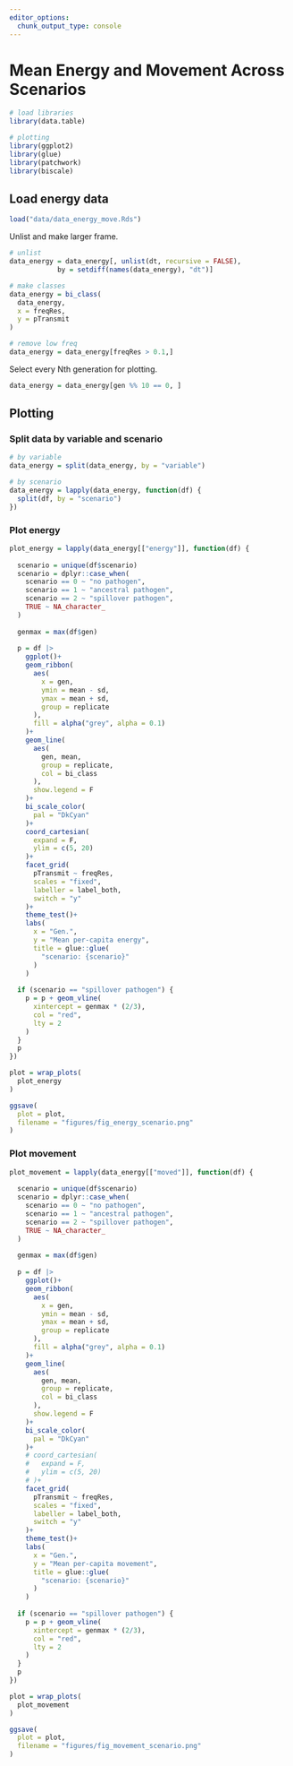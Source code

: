 ```yaml
---
editor_options: 
  chunk_output_type: console
---
```


# Mean Energy and Movement Across Scenarios

```r
# load libraries
library(data.table)

# plotting
library(ggplot2)
library(glue)
library(patchwork)
library(biscale)
```

## Load energy data

```r
load("data/data_energy_move.Rds")
```

Unlist and make larger frame.

```r
# unlist
data_energy = data_energy[, unlist(dt, recursive = FALSE), 
            by = setdiff(names(data_energy), "dt")]

# make classes
data_energy = bi_class(
  data_energy,
  x = freqRes,
  y = pTransmit
)

# remove low freq
data_energy = data_energy[freqRes > 0.1,]
```

Select every Nth generation for plotting.

```r
data_energy = data_energy[gen %% 10 == 0, ]
```

## Plotting

### Split data by variable and scenario

```r
# by variable
data_energy = split(data_energy, by = "variable")

# by scenario
data_energy = lapply(data_energy, function(df) {
  split(df, by = "scenario")
})
```

### Plot energy

```r
plot_energy = lapply(data_energy[["energy"]], function(df) {
  
  scenario = unique(df$scenario)
  scenario = dplyr::case_when(
    scenario == 0 ~ "no pathogen",
    scenario == 1 ~ "ancestral pathogen",
    scenario == 2 ~ "spillover pathogen",
    TRUE ~ NA_character_
  )
  
  genmax = max(df$gen)
  
  p = df |>
    ggplot()+
    geom_ribbon(
      aes(
        x = gen,  
        ymin = mean - sd,
        ymax = mean + sd,
        group = replicate
      ),
      fill = alpha("grey", alpha = 0.1)
    )+
    geom_line(
      aes(
        gen, mean, 
        group = replicate,
        col = bi_class
      ),
      show.legend = F
    )+
    bi_scale_color(
      pal = "DkCyan"
    )+
    coord_cartesian(
      expand = F,
      ylim = c(5, 20)
    )+
    facet_grid(
      pTransmit ~ freqRes, 
      scales = "fixed",
      labeller = label_both,
      switch = "y"
    )+
    theme_test()+
    labs(
      x = "Gen.",
      y = "Mean per-capita energy",
      title = glue::glue(
        "scenario: {scenario}"
      )
    )
  
  if (scenario == "spillover pathogen") {
    p = p + geom_vline(
      xintercept = genmax * (2/3),
      col = "red",
      lty = 2
    )
  }
  p
})
```


```r
plot = wrap_plots(
  plot_energy
)

ggsave(
  plot = plot,
  filename = "figures/fig_energy_scenario.png"
)
```

### Plot movement

```r
plot_movement = lapply(data_energy[["moved"]], function(df) {
  
  scenario = unique(df$scenario)
  scenario = dplyr::case_when(
    scenario == 0 ~ "no pathogen",
    scenario == 1 ~ "ancestral pathogen",
    scenario == 2 ~ "spillover pathogen",
    TRUE ~ NA_character_
  )
  
  genmax = max(df$gen)
  
  p = df |>
    ggplot()+
    geom_ribbon(
      aes(
        x = gen,  
        ymin = mean - sd,
        ymax = mean + sd,
        group = replicate
      ),
      fill = alpha("grey", alpha = 0.1)
    )+
    geom_line(
      aes(
        gen, mean, 
        group = replicate,
        col = bi_class
      ),
      show.legend = F
    )+
    bi_scale_color(
      pal = "DkCyan"
    )+
    # coord_cartesian(
    #   expand = F,
    #   ylim = c(5, 20)
    # )+
    facet_grid(
      pTransmit ~ freqRes, 
      scales = "fixed",
      labeller = label_both,
      switch = "y"
    )+
    theme_test()+
    labs(
      x = "Gen.",
      y = "Mean per-capita movement",
      title = glue::glue(
        "scenario: {scenario}"
      )
    )
  
  if (scenario == "spillover pathogen") {
    p = p + geom_vline(
      xintercept = genmax * (2/3),
      col = "red",
      lty = 2
    )
  }
  p
})
```


```r
plot = wrap_plots(
  plot_movement
)

ggsave(
  plot = plot,
  filename = "figures/fig_movement_scenario.png"
)
```